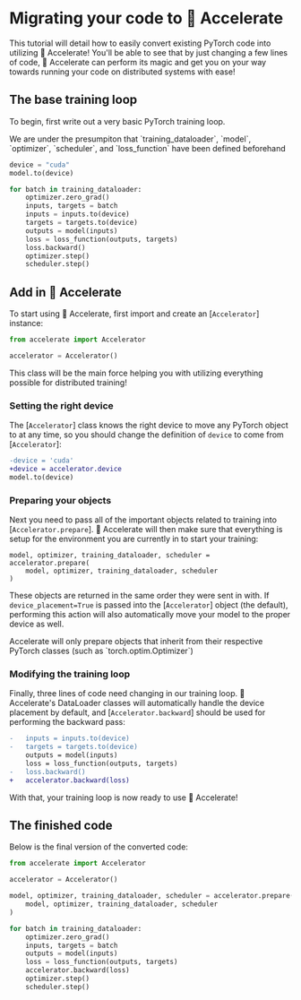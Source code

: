 <!--Copyright 2022 The HuggingFace Team. All rights reserved.

Licensed under the Apache License, Version 2.0 (the "License"); you may not use this file except in compliance with
the License. You may obtain a copy of the License at

http://www.apache.org/licenses/LICENSE-2.0

Unless required by applicable law or agreed to in writing, software distributed under the License is distributed on
an "AS IS" BASIS, WITHOUT WARRANTIES OR CONDITIONS OF ANY KIND, either express or implied. See the License for the
specific language governing permissions and limitations under the License.
-->

# Migrating your code to 🤗 Accelerate

This tutorial will detail how to easily convert existing PyTorch code into utilizing 🤗 Accelerate!
You'll be able to see that by just changing a few lines of code, 🤗 Accelerate can perform its magic and get you on 
your way towards running your code on distributed systems with ease!

## The base training loop

To begin, first write out a very basic PyTorch training loop. 

<Tip>
We are under the presumpiton that `training_dataloader`, `model`, `optimizer`, `scheduler`, and `loss_function` have been defined beforehand
</Tip>

```python
device = "cuda"
model.to(device)

for batch in training_dataloader:
    optimizer.zero_grad()
    inputs, targets = batch
    inputs = inputs.to(device)
    targets = targets.to(device)
    outputs = model(inputs)
    loss = loss_function(outputs, targets)
    loss.backward()
    optimizer.step()
    scheduler.step()
```

## Add in 🤗 Accelerate

To start using 🤗 Accelerate, first import and create an [`Accelerator`] instance:
```python
from accelerate import Accelerator

accelerator = Accelerator()
```
This class will be the main force helping you with utilizing everything possible for distributed training!

### Setting the right device

The [`Accelerator`] class knows the right device to move any PyTorch object to at any time, so you should
change the definition of `device` to come from [`Accelerator`]:

```diff
-device = 'cuda'
+device = accelerator.device
model.to(device)
```

### Preparing your objects

Next you need to pass all of the important objects related to training into [`Accelerator.prepare`]. 🤗 Accelerate will
then make sure that everything is setup for the environment you are currently in to start your training:

```
model, optimizer, training_dataloader, scheduler = accelerator.prepare(
    model, optimizer, training_dataloader, scheduler
)
```
These objects are returned in the same order they were sent in with. If `device_placement=True` is passed into the [`Accelerator`] object (the default), 
performing this action will also automatically move your model to the proper device as well.

<Tip warning={true}>
Accelerate will only prepare objects that inherit from their respective PyTorch classes (such as `torch.optim.Optimizer`)
</Tip>

### Modifying the training loop

Finally, three lines of code need changing in our training loop. 🤗 Accelerate's DataLoader classes will automatically handle the device placement by default,
and [`Accelerator.backward`] should be used for performing the backward pass:

```diff
-   inputs = inputs.to(device)
-   targets = targets.to(device)
    outputs = model(inputs)
    loss = loss_function(outputs, targets)
-   loss.backward()
+   accelerator.backward(loss)
```

With that, your training loop is now ready to use 🤗 Accelerate!

## The finished code

Below is the final version of the converted code: 

```python
from accelerate import Accelerator

accelerator = Accelerator()

model, optimizer, training_dataloader, scheduler = accelerator.prepare(
    model, optimizer, training_dataloader, scheduler
)

for batch in training_dataloader:
    optimizer.zero_grad()
    inputs, targets = batch
    outputs = model(inputs)
    loss = loss_function(outputs, targets)
    accelerator.backward(loss)
    optimizer.step()
    scheduler.step()
```

